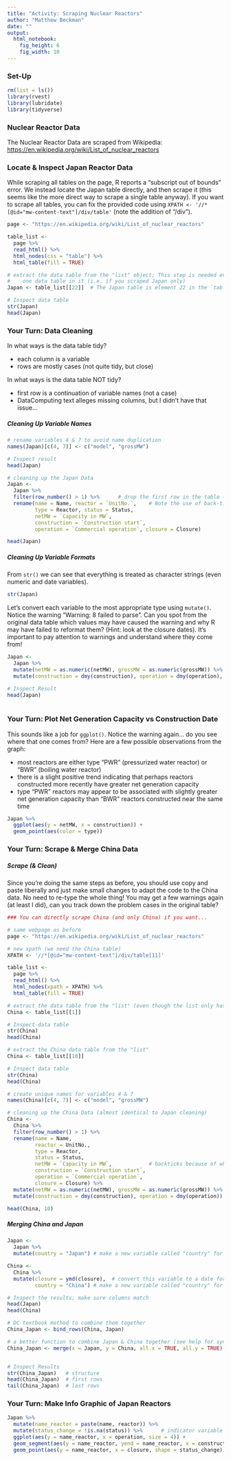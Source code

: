 ```yaml
---
title: "Activity: Scraping Nuclear Reactors"
author: "Matthew Beckman"
date: ""
output: 
  html_notebook:
    fig_height: 6
    fig_width: 10
---
```



### Set-Up

```r
rm(list = ls())
library(rvest)
library(lubridate)
library(tidyverse)

```


### Nuclear Reactor Data

The Nuclear Reactor Data are scraped from Wikipedia: <https://en.wikipedia.org/wiki/List_of_nuclear_reactors>


### Locate & Inspect Japan Reactor Data

While scraping all tables on the page, R reports a "subscript out of bounds" error.  We instead locate the Japan table directly, and then scrape it (this seems like the more direct way to scrape a single table anyway).  If you want to scrape all tables, you can fix the provided code using `XPATH <- '//*[@id="mw-content-text"]/div/table'` (note the addition of "/div").

```r
page <- "https://en.wikipedia.org/wiki/List_of_nuclear_reactors"

table_list <- 
  page %>%
  read_html() %>%
  html_nodes(css = "table") %>%
  html_table(fill = TRUE)

# extract the data table from the "list" object; This step is needed even if the list only has 
#    one data table in it (i.e. if you scraped Japan only)
Japan <- table_list[[22]]  # The Japan table is element 22 in the `table_list` object

# Inspect data table 
str(Japan)
head(Japan)
```

### Your Turn: Data Cleaning

In what ways is the data table tidy?  

* each column is a variable
* rows are mostly cases (not quite tidy, but close)

In what ways is the data table NOT tidy?  

* first row is a continuation of variable names (not a case)
* DataComputing text alleges missing columns, but I didn't have that issue...

##### Cleaning Up Variable Names

```r
# rename variables 4 & 7 to avoid name duplication
names(Japan)[c(4, 7)] <- c("model", "grossMW")

# Inspect result
head(Japan)

# cleaning up the Japan Data
Japan <- 
  Japan %>%
  filter(row_number() > 1) %>%      # drop the first row in the table (continuation of names)
  rename(name = Name, reactor = `UnitNo.`,    # Note the use of back-ticks (`) for names with spaces 
         type = Reactor, status = Status, 
         netMW = `Capacity in MW`, 
         construction = `Construction start`, 
         operation = `Commercial operation`, closure = Closure)

head(Japan)
```

##### Cleaning Up Variable Formats

From `str()` we can see that everything is treated as character strings (even numeric and date variables).

```r
str(Japan)
```

Let's convert each variable to the most appropriate type using `mutate()`.  Notice the warning "Warning: 8 failed to parse".  Can you spot from the original data table which values may have caused the warning and why R may have failed to reformat them?  (Hint: look at the closure dates).  It's important to pay attention to warnings and understand where they come from!

```r
Japan <- 
  Japan %>%
  mutate(netMW = as.numeric(netMW), grossMW = as.numeric(grossMW)) %>%   
  mutate(construction = dmy(construction), operation = dmy(operation), closure = dmy(closure))  

# Inspect Result
head(Japan)
  
```

### Your Turn: Plot Net Generation Capacity vs Construction Date

This sounds like a job for `ggplot()`.  Notice the warning again... do you see where that one comes from?  Here are a few possible observations from the graph:

* most reactors are either type "PWR" (pressurized water reactor) or "BWR" (boiling water reactor)
* there is a slight positive trend indicating that perhaps reactors constructed more recently have greater net generation capacity
* type "PWR" reactors may appear to be associated with slightly greater net generation capacity than "BWR" reactors constructed near the same time

```r
Japan %>% 
  ggplot(aes(y = netMW, x = construction)) + 
  geom_point(aes(color = type))
```


### Your Turn: Scrape & Merge China Data

##### Scrape (& Clean)

Since you're doing the same steps as before, you should use copy and paste liberally and just make small changes to adapt the code to the China data.  No need to re-type the whole thing!  You may get a few warnings again (at least I did), can you track down the problem cases in the original table?  

```r
### You can directly scrape China (and only China) if you want...

# same webpage as before
page <- "https://en.wikipedia.org/wiki/List_of_nuclear_reactors"

# new xpath (we need the China table)
XPATH <- '//*[@id="mw-content-text"]/div/table[11]'

table_list <- 
  page %>%
  read_html() %>%
  html_nodes(xpath = XPATH) %>%
  html_table(fill = TRUE)

# extract the data table from the "list" (even though the list only has one data table in it)
China <- table_list[[1]]

# Inspect data table 
str(China)
head(China)

```

```r
# extract the China data table from the "list" 
China <- table_list[[10]]

# Inspect data table 
str(China)
head(China)

```


```r
# create unique names for variables 4 & 7
names(China)[c(4, 7)] <- c("model", "grossMW")

# cleaning up the China Data (almost identical to Japan cleaning)
China <- 
  China %>%
  filter(row_number() > 1) %>%      
  rename(name = Name, 
         reactor = UnitNo.,  
         type = Reactor, 
         status = Status, 
         netMW = `Capacity in MW`,            # backticks because of white space
         construction = `Construction start`, 
         operation = `Commercial operation`, 
         closure = Closure) %>%
  mutate(netMW = as.numeric(netMW), grossMW = as.numeric(grossMW)) %>%   
  mutate(construction = dmy(construction), operation = dmy(operation))  

head(China, 10)
```


##### Merging China and Japan

```r
Japan <- 
  Japan %>%
  mutate(country = "Japan") # make a new variable called "country" for Japan data

China <- 
  China %>%
  mutate(closure = ymd(closure),  # convert this variable to a date format for China data
         country = "China") # make a new variable called "country" for China data

# Inspect the results; make sure columns match
head(Japan)
head(China)

# DC textbook method to combine them together 
China_Japan <- bind_rows(China, Japan)

# a better function to combine Japan & China together (see help for syntax) 
China_Japan <- merge(x = Japan, y = China, all.x = TRUE, all.y = TRUE)


# Inspect Results
str(China_Japan)   # structure
head(China_Japan)  # first rows
tail(China_Japan)  # last rows
```


### Your Turn: Make Info Graphic of Japan Reactors

```r
Japan %>%
  mutate(name_reactor = paste(name, reactor)) %>% 
  mutate(status_change = !is.na(status)) %>%      # indicator variable for status_change of any kind
  ggplot(aes(y = name_reactor, x = operation, size = 4)) + 
  geom_segment(aes(y = name_reactor, yend = name_reactor, x = construction, xend = operation, color = type)) + 
  geom_point(aes(y = name_reactor, x = closure, shape = status_change))

```


